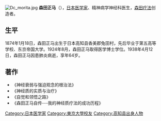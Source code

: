 [[File:Dc_morita.jpg|right]]
'''森田正马'''（{{bd|1874年|1月18日|1938年|4月12日}}），[[日本|日本]][[医学家|医学家]]、精神病学神经科医生，[[森田疗法|森田疗法]]创造者。

==生平==
1874年1月18日，森田正马出生于日本高知县香美郡兔田村，先后毕业于第五高等学校、东京帝国大学。1924年8月，森田正马取得医学博士学位。1938年4月12日，森田正马因患肺炎病逝，享年64岁。

==著作==
*《神经衰弱与强迫观念的根治法》
*《神经质的实质与治疗》
*《自觉和领悟之路》
*《森田正马自传---我的神经质疗法的成功历程》

{{Authority control}}
{{DEFAULTSORT:Morita, Shoma}}
[[Category:日本医学家|Category:日本医学家]]
[[Category:東京大學校友|Category:東京大學校友]]
[[Category:高知县出身人物|Category:高知县出身人物]]